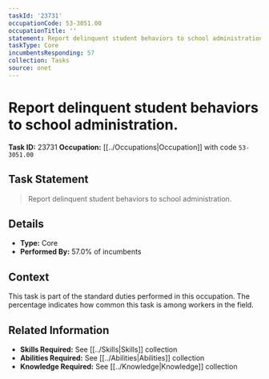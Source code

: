```yaml
---
taskId: '23731'
occupationCode: 53-3051.00
occupationTitle: ''
statement: Report delinquent student behaviors to school administration.
taskType: Core
incumbentsResponding: 57
collection: Tasks
source: onet
---
```

# Report delinquent student behaviors to school administration.

**Task ID:** 23731
**Occupation:** [[../Occupations|Occupation]] with code `53-3051.00`

## Task Statement

> Report delinquent student behaviors to school administration.

## Details

- **Type:** Core
- **Performed By:** 57.0% of incumbents

## Context

This task is part of the standard duties performed in this occupation. The percentage indicates how common this task is among workers in the field.

## Related Information

- **Skills Required:** See [[../Skills|Skills]] collection
- **Abilities Required:** See [[../Abilities|Abilities]] collection
- **Knowledge Required:** See [[../Knowledge|Knowledge]] collection
